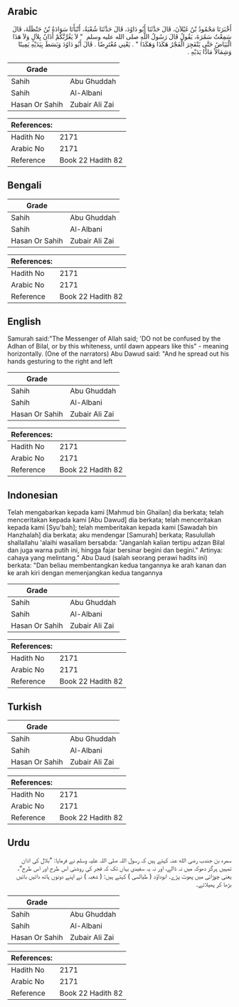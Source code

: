 ## Arabic


<div dir="rtl" lang="ar" style={{fontSize:'larger',backgroundColor:'#f8f9fa',padding:20}}>
أَخْبَرَنَا مَحْمُودُ بْنُ غَيْلاَنَ، قَالَ حَدَّثَنَا أَبُو دَاوُدَ، قَالَ حَدَّثَنَا شُعْبَةُ، أَنْبَأَنَا سَوَادَةُ بْنُ حَنْظَلَةَ، قَالَ سَمِعْتُ سَمُرَةَ، يَقُولُ قَالَ رَسُولُ اللَّهِ صلى الله عليه وسلم ‏ "‏ لاَ يَغُرَّنَّكُمْ أَذَانُ بِلاَلٍ وَلاَ هَذَا الْبَيَاضُ حَتَّى يَنْفَجِرَ الْفَجْرُ هَكَذَا وَهَكَذَا ‏"‏ ‏.‏ يَعْنِي مُعْتَرِضًا ‏.‏ قَالَ أَبُو دَاوُدَ وَبَسَطَ بِيَدَيْهِ يَمِينًا وَشِمَالاً مَادًّا يَدَيْهِ ‏.‏
</div>
<div style={{backgroundColor:'#f8f9fa',padding:20, marginBottom: 10}}><table> <thead> <tr> <th>Grade</th> <th></th> </tr> </thead> <tbody> <tr><td>Sahih</td><td>Abu Ghuddah</td></tr><tr><td>Sahih</td><td>Al-Albani</td></tr><tr><td>Hasan Or Sahih</td><td>Zubair Ali Zai</td></tr></tbody></table><table> <thead> <tr> <th>References:</th> <th></th> </tr> </thead> <tbody><tr><td>Hadith No</td><td>2171</td></tr><tr><td>Arabic No</td><td>2171</td></tr><tr><td>Reference</td><td>Book 22 Hadith 82</td></tr></tbody></table></div>

## Bengali


<div dir="ltr" lang="bn" style={{fontSize:'larger',backgroundColor:'#f8f9fa',padding:20}}>

</div>
<div style={{backgroundColor:'#f8f9fa',padding:20, marginBottom: 10}}><table> <thead> <tr> <th>Grade</th> <th></th> </tr> </thead> <tbody> <tr><td>Sahih</td><td>Abu Ghuddah</td></tr><tr><td>Sahih</td><td>Al-Albani</td></tr><tr><td>Hasan Or Sahih</td><td>Zubair Ali Zai</td></tr></tbody></table><table> <thead> <tr> <th>References:</th> <th></th> </tr> </thead> <tbody><tr><td>Hadith No</td><td>2171</td></tr><tr><td>Arabic No</td><td>2171</td></tr><tr><td>Reference</td><td>Book 22 Hadith 82</td></tr></tbody></table></div>

## English


<div dir="ltr" lang="en" style={{fontSize:'larger',backgroundColor:'#f8f9fa',padding:20}}>
Samurah said:"The Messenger of Allah said; 'DO not be confused by the Adhan of Bilal, or by this whiteness, until dawn appears like this" - meaning horizontally. (One of the narrators) Abu Dawud said: "And he spread out his hands gesturing to the right and left
</div>
<div style={{backgroundColor:'#f8f9fa',padding:20, marginBottom: 10}}><table> <thead> <tr> <th>Grade</th> <th></th> </tr> </thead> <tbody> <tr><td>Sahih</td><td>Abu Ghuddah</td></tr><tr><td>Sahih</td><td>Al-Albani</td></tr><tr><td>Hasan Or Sahih</td><td>Zubair Ali Zai</td></tr></tbody></table><table> <thead> <tr> <th>References:</th> <th></th> </tr> </thead> <tbody><tr><td>Hadith No</td><td>2171</td></tr><tr><td>Arabic No</td><td>2171</td></tr><tr><td>Reference</td><td>Book 22 Hadith 82</td></tr></tbody></table></div>

## Indonesian


<div dir="ltr" lang="id" style={{fontSize:'larger',backgroundColor:'#f8f9fa',padding:20}}>
Telah mengabarkan kepada kami [Mahmud bin Ghailan] dia berkata; telah menceritakan kepada kami [Abu Dawud] dia berkata; telah menceritakan kepada kami [Syu'bah]; telah memberitakan kepada kami [Sawadah bin Hanzhalah] dia berkata; aku mendengar [Samurah] berkata; Rasulullah shallallahu 'alaihi wasallam bersabda: "Janganlah kalian tertipu adzan Bilal dan juga warna putih ini, hingga fajar bersinar begini dan begini." Artinya: cahaya yang melintang." Abu Daud (salah seorang perawi hadits ini) berkata: "Dan beliau membentangkan kedua tangannya ke arah kanan dan ke arah kiri dengan memenjangkan kedua tangannya
</div>
<div style={{backgroundColor:'#f8f9fa',padding:20, marginBottom: 10}}><table> <thead> <tr> <th>Grade</th> <th></th> </tr> </thead> <tbody> <tr><td>Sahih</td><td>Abu Ghuddah</td></tr><tr><td>Sahih</td><td>Al-Albani</td></tr><tr><td>Hasan Or Sahih</td><td>Zubair Ali Zai</td></tr></tbody></table><table> <thead> <tr> <th>References:</th> <th></th> </tr> </thead> <tbody><tr><td>Hadith No</td><td>2171</td></tr><tr><td>Arabic No</td><td>2171</td></tr><tr><td>Reference</td><td>Book 22 Hadith 82</td></tr></tbody></table></div>

## Turkish


<div dir="ltr" lang="tr" style={{fontSize:'larger',backgroundColor:'#f8f9fa',padding:20}}>

</div>
<div style={{backgroundColor:'#f8f9fa',padding:20, marginBottom: 10}}><table> <thead> <tr> <th>Grade</th> <th></th> </tr> </thead> <tbody> <tr><td>Sahih</td><td>Abu Ghuddah</td></tr><tr><td>Sahih</td><td>Al-Albani</td></tr><tr><td>Hasan Or Sahih</td><td>Zubair Ali Zai</td></tr></tbody></table><table> <thead> <tr> <th>References:</th> <th></th> </tr> </thead> <tbody><tr><td>Hadith No</td><td>2171</td></tr><tr><td>Arabic No</td><td>2171</td></tr><tr><td>Reference</td><td>Book 22 Hadith 82</td></tr></tbody></table></div>

## Urdu


<div dir="rtl" lang="ur" style={{fontSize:'larger',backgroundColor:'#f8f9fa',padding:20}}>
سمرہ بن جندب رضی الله عنہ کہتے ہیں کہ رسول اللہ صلی اللہ علیہ وسلم نے فرمایا: ”بلال کی اذان تمہیں ہرگز دھوکہ میں نہ ڈالے، اور نہ یہ سفیدی یہاں تک کہ فجر کی روشنی اس طرح اور اس طرح“، یعنی چوڑائی میں پھوٹ پڑے۔ ابوداؤد ( طیالسی ) کہتے ہیں: ( شعبہ ) نے اپنے دونوں ہاتھ دائیں بائیں بڑھا کر پھیلائے۔
</div>
<div style={{backgroundColor:'#f8f9fa',padding:20, marginBottom: 10}}><table> <thead> <tr> <th>Grade</th> <th></th> </tr> </thead> <tbody> <tr><td>Sahih</td><td>Abu Ghuddah</td></tr><tr><td>Sahih</td><td>Al-Albani</td></tr><tr><td>Hasan Or Sahih</td><td>Zubair Ali Zai</td></tr></tbody></table><table> <thead> <tr> <th>References:</th> <th></th> </tr> </thead> <tbody><tr><td>Hadith No</td><td>2171</td></tr><tr><td>Arabic No</td><td>2171</td></tr><tr><td>Reference</td><td>Book 22 Hadith 82</td></tr></tbody></table></div>
